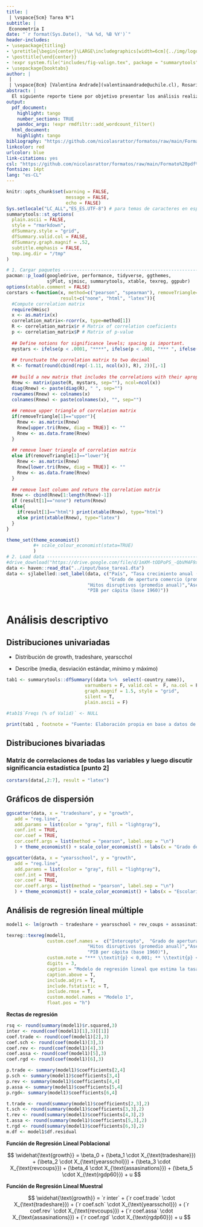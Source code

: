 ```yaml
---
title: |
 | \vspace{5cm} Tarea N°1 
subtitle: |
 Econometría I
date: "`r format(Sys.Date(), '%A %d, %B %Y')`"
header-includes:
- \usepackage{titling}
- \pretitle{\begin{center}\LARGE\includegraphics[width=6cm]{../img/logo-ie-uc.png}\\[\bigskipamount]}
- \posttitle{\end{center}}
- !expr system.file("includes/fig-valign.tex", package = "summarytools")
- \usepackage{booktabs}
author: | 
 | 
 | \vspace{8cm} [Valentina Andrade](valentinaandrade@uchile.cl), Rosario Novión y Cataliza Baez
abstract: |
  El siguiente reporte tiene por objetivo presentar los análisis realizados en la Tarea N°1 del ramo Econometría I dictado por el profesor Juan Urquiza
output:
  pdf_document:
    highlight: tango
    number_sections: TRUE
    pandoc_args: !expr rmdfiltr::add_wordcount_filter()
  html_document:
    highlight: tango
bibliography: "https://github.com/nicolasrattor/formatos/raw/main/Formato%20pdf%20uc/input/bib/bib.bib"
linkcolor: red
urlcolor: blue
link-citations: yes
csl: "https://github.com/nicolasrattor/formatos/raw/main/Formato%20pdf%20uc/input/bib/apa.csl"
fontsize: 14pt
lang: "es-CL"
---
```


```r
knitr::opts_chunk$set(warning = FALSE,
                      message = FALSE,
                      echo = FALSE) 
Sys.setlocale("LC_ALL","ES_ES.UTF-8") # para temas de caracteres en español, recomendable
summarytools::st_options(
  plain.ascii = FALSE, 
  style = "rmarkdown",
  dfSummary.style = "grid",
  dfSummary.valid.col = FALSE,
  dfSummary.graph.magnif = .52,
  subtitle.emphasis = FALSE,
  tmp.img.dir = "/tmp"
)
```

```r
# 1. Cargar paquetes ------------------------------------------------------
pacman::p_load(googledrive, performance, tidyverse, ggthemes,
               sjPlot, sjmisc, summarytools, xtable, texreg, ggpubr)
options(xtable.comment = FALSE)
corstars <-function(x, method=c("pearson", "spearman"), removeTriangle=c("upper", "lower"),
                    result=c("none", "html", "latex")){
  #Compute correlation matrix
  require(Hmisc)
  x <- as.matrix(x)
  correlation_matrix<-rcorr(x, type=method[1])
  R <- correlation_matrix$r # Matrix of correlation coeficients
  p <- correlation_matrix$P # Matrix of p-value 
  
  ## Define notions for significance levels; spacing is important.
  mystars <- ifelse(p < .0001, "****", ifelse(p < .001, "*** ", ifelse(p < .01, "**  ", ifelse(p < .05, "*   ", "    "))))
  
  ## trunctuate the correlation matrix to two decimal
  R <- format(round(cbind(rep(-1.11, ncol(x)), R), 2))[,-1]
  
  ## build a new matrix that includes the correlations with their apropriate stars
  Rnew <- matrix(paste(R, mystars, sep=""), ncol=ncol(x))
  diag(Rnew) <- paste(diag(R), " ", sep="")
  rownames(Rnew) <- colnames(x)
  colnames(Rnew) <- paste(colnames(x), "", sep="")
  
  ## remove upper triangle of correlation matrix
  if(removeTriangle[1]=="upper"){
    Rnew <- as.matrix(Rnew)
    Rnew[upper.tri(Rnew, diag = TRUE)] <- ""
    Rnew <- as.data.frame(Rnew)
  }
  
  ## remove lower triangle of correlation matrix
  else if(removeTriangle[1]=="lower"){
    Rnew <- as.matrix(Rnew)
    Rnew[lower.tri(Rnew, diag = TRUE)] <- ""
    Rnew <- as.data.frame(Rnew)
  }
  
  ## remove last column and return the correlation matrix
  Rnew <- cbind(Rnew[1:length(Rnew)-1])
  if (result[1]=="none") return(Rnew)
  else{
    if(result[1]=="html") print(xtable(Rnew), type="html")
    else print(xtable(Rnew), type="latex") 
  }
} 

theme_set(theme_economist()
          #+ scale_colour_economist(stata=TRUE)
          )
# 2. Load data ------------------------------------------------------------
#drive_download("https://drive.google.com/file/d/1mXM-tODPoPS_-QbVM4F9x7QV07rNkyGf/view?usp=sharing", path = "input/base_tarea1.dta")
data <- haven::read_dta("../input/base_tarea1.dta")
data <- sjlabelled::set_label(data, c("País", "Tasa crecimiento anual (PIB real)",
                                      "Grado de apertura comercio (promedio, En PIB)", "Escolaridad adultos (años promedio)",
                              "Hitos disruptivos (promedio anual)","Asesinatos políticos (promedio anual)",
                              "PIB per cápita (base 1960)"))



```

\thispagestyle{empty} 


\newpage

# Análisis descriptivo

## Distribuciones univariadas

- Distribución de growth, tradeshare, yearscchol

- Describe (media, desviación estándar, mínimo y máximo)

```r
tab1 <- summarytools::dfSummary((data %>%  select(-country_name)),
                             varnumbers = F, valid.col =  F, na.col = F, headings = F,
                             graph.magnif = 1.5, style = "grid", 
                             silent = T,
                             plain.ascii = F)

#tab1$`Freqs (% of Valid)` <- NULL
```

```r
print(tab1 , footnote = "Fuente: Elaboración propia en base a datos de tarea N°1 (n = 64)" )  
```


## Distribuciones bivariadas

### Matriz de correlaciones de todas las variables y luego discutir significancia estadística [punto 2]

```r
corstars(data[,2:7], result = "latex")
```
 

## Gráficos de dispersión


```r
ggscatter(data, x = "tradeshare", y = "growth",
   add = "reg.line",
   add.params = list(color = "gray", fill = "lightgray"), 
   conf.int = TRUE, 
   cor.coef = TRUE, 
   cor.coeff.args = list(method = "pearson", label.sep = "\n")
   ) + theme_economist() + scale_color_economist() + labs(x = "Grado de apertura de comercio (promedio, en PIB)", y = "Tasa crecimiento anual (PIB real)", caption = "Fuente: Elaboración propia en base a datos Tarea N°1")
```


```r
ggscatter(data, x = "yearsschool", y = "growth",
   add = "reg.line",
   add.params = list(color = "gray", fill = "lightgray"), 
   conf.int = TRUE, 
   cor.coef = TRUE, 
   cor.coeff.args = list(method = "pearson", label.sep = "\n")
   ) + theme_economist() + scale_color_economist() + labs(x = "Escolaridad adultos (años promedio)", y = "Tasa crecimiento anual (PIB real)", caption = "Fuente: Elaboración propia en base a datos Tarea N°1")
```

## Análisis de regresión lineal múltiple

```r
model1 <- lm(growth ~ tradeshare + yearsschool + rev_coups + assasinations + rgdp60, data = data)

```


```r
texreg::texreg(model1,
               custom.coef.names =  c("Intercepto",  "Grado de apertura comercio (promedio, En PIB)", "Escolaridad adultos (años promedio)",
                              "Hitos disruptivos (promedio anual)","Asesinatos políticos (promedio anual)",
                              "PIB per cápita (base 1960)"),
               custom.note = "*** \\textit{p} < 0,001; ** \\textit{p} < 0,01; * \\textit{p} < 0,05. Coeficientes de regresión no estandarizados y error estándar entre paréntesis", 
               digits = 3,
               caption = "Modelo de regresión lineal que estima la tasa de crecimiento anual (en PIB)", 
               caption.above = T,
               include.adjrs = T,
               include.fstatistic = T, 
               include.rmse = T,
               custom.model.names = "Modelo 1",
               float.pos = "h")
```



**Rectas de regresión** 
```r
rsq <- round(summary(model1)$r.squared,3)
inter <- round(coef(model1)[1],3)[[1]]
coef.trade <- round(coef(model1)[2],3)
coef.sch <- round(coef(model1)[3],3)
coef.rev <- round(coef(model1)[4],3)
coef.assa <- round(coef(model1)[5],3)
coef.rgd <- round(coef(model1)[6],3)

p.trade <- summary(model1)$coefficients[2,4]
p.sch <- summary(model1)$coefficients[3,4]
p.rev <- summary(model1)$coefficients[4,4]
p.assa <- summary(model1)$coefficients[5,4]
p.rgd<- summary(model1)$coefficients[6,4]

t.trade <- round(summary(model1)$coefficients[2,3],2)
t.sch <- round(summary(model1)$coefficients[3,3],2)
t.rev <- round(summary(model1)$coefficients[4,3],2)
t.assa <- round(summary(model1)$coefficients[5,3],2)
t.rgd <- round(summary(model1)$coefficients[6,3],2)
m.df <- model1$df.residual

```

**Función de Regresión Lineal Poblacional**


$$
\widehat{\text{growth}} = \beta_0 + (\beta_1 \cdot X_{\text{tradeshare}}) + (\beta_2 \cdot X_{\text{yearsschol}}) + (\beta_3 \cdot X_{\text{revcoups}}) + (\beta_4 \cdot X_{\text{assasinations}}) + (\beta_5 \cdot X_{\text{rgdp60}}) + u
$$




**Función de Regresión Lineal Muestral**

$$
\widehat{\text{growth}} = `r inter` + (`r coef.trade` \cdot X_{\text{tradeshare}}) + (`r coef.sch` \cdot X_{\text{yearsschol}}) + (`r coef.rev` \cdot X_{\text{revcoups}}) + (`r coef.assa` \cdot X_{\text{assasinations}}) + (`r coef.rgd` \cdot X_{\text{rgdp60}}) + u
$$
